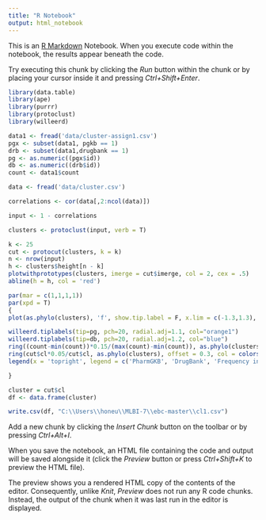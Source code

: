 ---
title: "R Notebook"
output: html_notebook
---

This is an [R Markdown](http://rmarkdown.rstudio.com) Notebook. When you execute code within the notebook, the results appear beneath the code. 

Try executing this chunk by clicking the *Run* button within the chunk or by placing your cursor inside it and pressing *Ctrl+Shift+Enter*. 

```{r, warning=F, message=F}
library(data.table)
library(ape)
library(purrr)
library(protoclust)
library(willeerd)
```
```{r}
data1 <- fread('data/cluster-assign1.csv')
pgx <- subset(data1, pgkb == 1)
drb <- subset(data1,drugbank == 1)
pg <- as.numeric((pgx$id))
db <- as.numeric((drb$id))
count <- data1$count

```


```{r}
data <- fread('data/cluster.csv')
```
```{r}
correlations <- cor(data[,2:ncol(data)])
```
```{r}
input <- 1 - correlations
```
```{r}
clusters <- protoclust(input, verb = T)
```
```{r}
k <- 25
cut <- protocut(clusters, k = k)
n <- nrow(input)
h <- clusters$height[n - k]
plotwithprototypes(clusters, imerge = cut$imerge, col = 2, cex = .5)
abline(h = h, col = 'red')
```
```{r, warning = F}
par(mar = c(1,1,1,1))
par(xpd = T)
{
plot(as.phylo(clusters), 'f', show.tip.label = F, x.lim = c(-1.3,1.3), no.margin = F)

willeerd.tiplabels(tip=pg, pch=20, radial.adj=1.1, col="orange1")
willeerd.tiplabels(tip=db, pch=20, radial.adj=1.2, col="blue")
ring((count-min(count))*0.15/(max(count)-min(count)), as.phylo(clusters), offset = 0.2, col = '#00a5a7')
ring(cut$cl*0.05/cut$cl, as.phylo(clusters), offset = 0.3, col = colors()[cut$cl+1])
legend(x = 'topright', legend = c('PharmGKB', 'DrugBank', 'Frequency in Medline'), lty = 1, col = c('orange1', 'blue','#00a5a7'),lwd = 1.5, cex = 0.7, bty ='o')

}
```
```{r}
cluster = cut$cl
df <- data.frame(cluster)
```
```{r}
write.csv(df, "C:\\Users\\honeu\\MLBI-7\\ebc-master\\cl1.csv")
```

Add a new chunk by clicking the *Insert Chunk* button on the toolbar or by pressing *Ctrl+Alt+I*.

When you save the notebook, an HTML file containing the code and output will be saved alongside it (click the *Preview* button or press *Ctrl+Shift+K* to preview the HTML file).

The preview shows you a rendered HTML copy of the contents of the editor. Consequently, unlike *Knit*, *Preview* does not run any R code chunks. Instead, the output of the chunk when it was last run in the editor is displayed.
